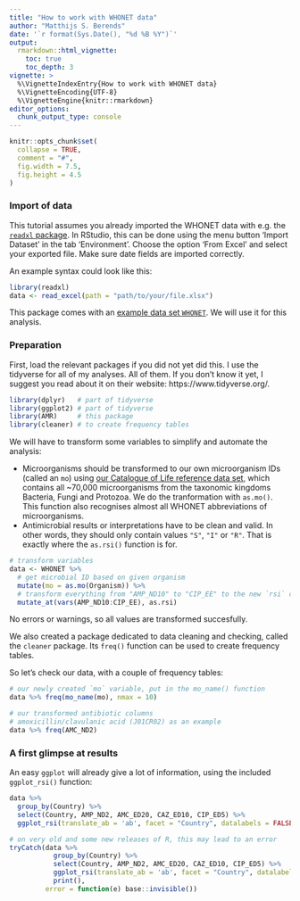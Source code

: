 ```yaml
---
title: "How to work with WHONET data"
author: "Matthijs S. Berends"
date: '`r format(Sys.Date(), "%d %B %Y")`'
output:
  rmarkdown::html_vignette:
    toc: true
    toc_depth: 3
vignette: >
  %\VignetteIndexEntry{How to work with WHONET data}
  %\VignetteEncoding{UTF-8}
  %\VignetteEngine{knitr::rmarkdown}
editor_options:
  chunk_output_type: console
---
```


```r
knitr::opts_chunk$set(
  collapse = TRUE,
  comment = "#",
  fig.width = 7.5,
  fig.height = 4.5
)
```

### Import of data

This tutorial assumes you already imported the WHONET data with e.g. the [`readxl` package](https://readxl.tidyverse.org/). In RStudio, this can be done using the menu button 'Import Dataset' in the tab 'Environment'. Choose the option 'From Excel' and select your exported file. Make sure date fields are imported correctly.

An example syntax could look like this:

```r
library(readxl)
data <- read_excel(path = "path/to/your/file.xlsx")
```

This package comes with an [example data set `WHONET`](https://msberends.gitlab.io/AMR/reference/WHONET.html). We will use it for this analysis.

### Preparation

First, load the relevant packages if you did not yet did this. I use the tidyverse for all of my analyses. All of them. If you don't know it yet, I suggest you read about it on their website: https://www.tidyverse.org/.

```r
library(dplyr)   # part of tidyverse
library(ggplot2) # part of tidyverse
library(AMR)     # this package
library(cleaner) # to create frequency tables
```

We will have to transform some variables to simplify and automate the analysis:

* Microorganisms should be transformed to our own microorganism IDs (called an `mo`) using [our Catalogue of Life reference data set](https://msberends.gitlab.io/AMR/reference/catalogue_of_life), which contains all ~70,000 microorganisms from the taxonomic kingdoms Bacteria, Fungi and Protozoa. We do the tranformation with `as.mo()`. This function also recognises almost all WHONET abbreviations of microorganisms.
* Antimicrobial results or interpretations have to be clean and valid. In other words, they should only contain values `"S"`, `"I"` or `"R"`. That is exactly where the `as.rsi()` function is for.

```r
# transform variables
data <- WHONET %>%
  # get microbial ID based on given organism
  mutate(mo = as.mo(Organism)) %>% 
  # transform everything from "AMP_ND10" to "CIP_EE" to the new `rsi` class
  mutate_at(vars(AMP_ND10:CIP_EE), as.rsi)
```

No errors or warnings, so all values are transformed succesfully.

We also created a package dedicated to data cleaning and checking, called the `cleaner` package. Its `freq()` function can be used to create frequency tables.

So let's check our data, with a couple of frequency tables:

```r
# our newly created `mo` variable, put in the mo_name() function
data %>% freq(mo_name(mo), nmax = 10)
```
```r
# our transformed antibiotic columns
# amoxicillin/clavulanic acid (J01CR02) as an example
data %>% freq(AMC_ND2)
```

### A first glimpse at results

An easy `ggplot` will already give a lot of information, using the included `ggplot_rsi()` function:

```r
data %>%
  group_by(Country) %>%
  select(Country, AMP_ND2, AMC_ED20, CAZ_ED10, CIP_ED5) %>%
  ggplot_rsi(translate_ab = 'ab', facet = "Country", datalabels = FALSE)
```

```r
# on very old and some new releases of R, this may lead to an error
tryCatch(data %>%
           group_by(Country) %>%
           select(Country, AMP_ND2, AMC_ED20, CAZ_ED10, CIP_ED5) %>%
           ggplot_rsi(translate_ab = 'ab', facet = "Country", datalabels = FALSE) %>%
           print(),
         error = function(e) base::invisible())
```
